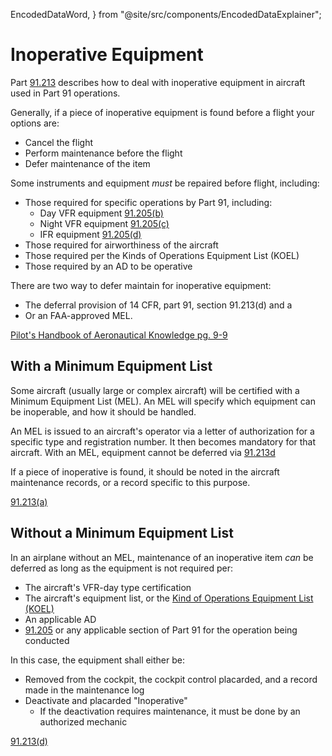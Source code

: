   EncodedDataWord,
} from "@site/src/components/EncodedDataExplainer";

# Inoperative Equipment

Part [91.213](/_references/14-CFR/91.213) describes how to deal with inoperative equipment in
aircraft used in Part 91 operations.

Generally, if a piece of inoperative equipment is found before a flight your
options are:

- Cancel the flight
- Perform maintenance before the flight
- Defer maintenance of the item

Some instruments and equipment _must_ be repaired before flight, including:

- Those required for specific operations by Part 91, including:
  - Day VFR equipment [91.205(b)](</_references/14-CFR/91.205(b)>)
  - Night VFR equipment [91.205(c)](</_references/14-CFR/91.205(c)>)
  - IFR equipment [91.205(d)](</_references/14-CFR/91.205(d)>)
- Those required for airworthiness of the aircraft
- Those required per the Kinds of Operations Equipment List (KOEL)
- Those required by an AD to be operative

There are two way to defer maintain for inoperative equipment:

- The deferral provision of 14 CFR, part 91, section 91.213(d) and a
- Or an FAA-approved MEL.

[Pilot's Handbook of Aeronautical Knowledge pg. 9-9](/_references/PHAK/9-9)

## With a Minimum Equipment List

Some aircraft (usually large or complex aircraft) will be certified with a
Minimum Equipment List (MEL). An MEL will specify which equipment can be
inoperable, and how it should be handled.

An MEL is issued to an aircraft's operator via a letter of authorization for a
specific type and registration number. It then becomes mandatory for that
aircraft. With an MEL, equipment cannot be deferred via [91.213d](/_references/14-CFR/91.213d)

If a piece of inoperative is found, it should be noted in the aircraft
maintenance records, or a record specific to this purpose.

[91.213(a)](</_references/14-CFR/91.213(a)>)

## Without a Minimum Equipment List

In an airplane without an MEL, maintenance of an inoperative item _can_ be
deferred as long as the equipment is not required per:

- The aircraft's VFR-day type certification
- The aircraft's equipment list, or the
  [Kind of Operations Equipment List (KOEL)](/docs/topics/regulations/airworthiness/koels)
- An applicable AD
- [91.205](/_references/14-CFR/91.205) or any applicable section of Part 91 for the operation being
  conducted

In this case, the equipment shall either be:

- Removed from the cockpit, the cockpit control placarded, and a record made in
  the maintenance log
- Deactivate and placarded "Inoperative"
  - If the deactivation requires maintenance, it must be done by an authorized
    mechanic

[91.213(d)](</_references/14-CFR/91.213(d)>)
